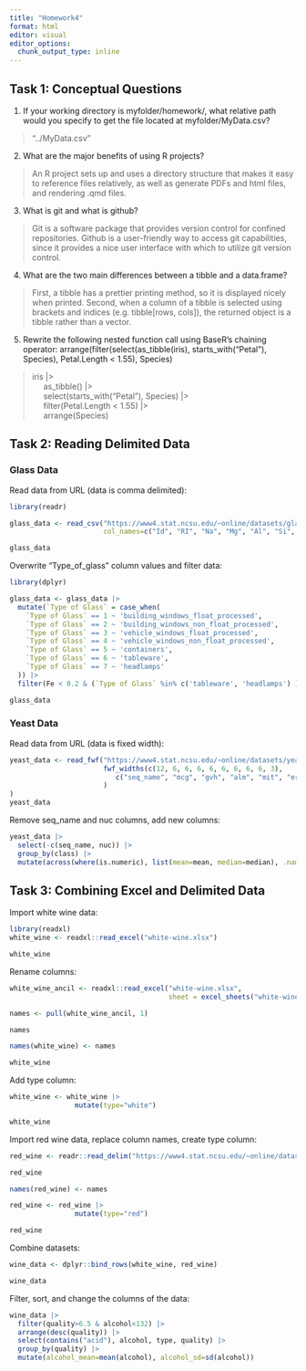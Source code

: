 ```yaml
---
title: "Homework4"
format: html
editor: visual
editor_options: 
  chunk_output_type: inline
---
```


## Task 1: Conceptual Questions

1.  If your working directory is myfolder/homework/, what relative path would you specify to get the file located at myfolder/MyData.csv?

> "../MyData.csv"

2.  What are the major benefits of using R projects?

> An R project sets up and uses a directory structure that makes it easy to reference files relatively, as well as generate PDFs and html files, and rendering .qmd files.

3.  What is git and what is github?

> Git is a software package that provides version control for confined repositories. Github is a user-friendly way to access git capabilities, since it provides a nice user interface with which to utilize git version control.

4.  What are the two main differences between a tibble and a data.frame?

> First, a tibble has a prettier printing method, so it is displayed nicely when printed. Second, when a column of a tibble is selected using brackets and indices (e.g. tibble[rows, cols]), the returned object is a tibble rather than a vector.

5.  Rewrite the following nested function call using BaseR’s chaining operator: arrange(filter(select(as_tibble(iris), starts_with("Petal"), Species), Petal.Length \< 1.55), Species)

>| iris |>
 |      as_tibble() |>
 |      select(starts_with("Petal"), Species) |>
 |      filter(Petal.Length \< 1.55) |>
 |      arrange(Species)


## Task 2: Reading Delimited Data

### Glass Data

Read data from URL (data is comma delimited):

```r
library(readr)

glass_data <- read_csv("https://www4.stat.ncsu.edu/~online/datasets/glass.data", 
                       col_names=c("Id", "RI", "Na", "Mg", "Al", "Si", "K", "Ca", "Ba", "Fe", "Type of Glass"))

glass_data
```

Overwrite "Type_of_glass" column values and filter data:

```r
library(dplyr)

glass_data <- glass_data |>
  mutate(`Type of Glass` = case_when(
    `Type of Glass` == 1 ~ 'building_windows_float_processed',
    `Type of Glass` == 2 ~ 'building_windows_non_float_processed',
    `Type of Glass` == 3 ~ 'vehicle_windows_float_processed',
    `Type of Glass` == 4 ~ 'vehicle_windows_non_float_processed',
    `Type of Glass` == 5 ~ 'containers',
    `Type of Glass` == 6 ~ 'tableware',
    `Type of Glass` == 7 ~ 'headlamps'
  )) |>
  filter(Fe < 0.2 & (`Type of Glass` %in% c('tableware', 'headlamps') ))

glass_data
```

### Yeast Data

Read data from URL (data is fixed width):

```r
yeast_data <- read_fwf("https://www4.stat.ncsu.edu/~online/datasets/yeast.data",
                       fwf_widths(c(12, 6, 6, 6, 6, 6, 6, 6, 6, 3),
                          c("seq_name", "mcg", "gvh", "alm", "mit", "erl", "pox", "vac", "nuc", "class")
                       )
)
yeast_data
```

Remove seq_name and nuc columns, add new columns:

```r
yeast_data |>
  select(-c(seq_name, nuc)) |>
  group_by(class) |>
  mutate(across(where(is.numeric), list(mean=mean, median=median), .names="{.col}_{.fn}"))
```

## Task 3: Combining Excel and Delimited Data

Import white wine data:

```r
library(readxl)
white_wine <- readxl::read_excel("white-wine.xlsx")

white_wine
```

Rename columns:

```r
white_wine_ancil <- readxl::read_excel("white-wine.xlsx",
                                       sheet = excel_sheets("white-wine.xlsx")[2])

names <- pull(white_wine_ancil, 1)

names

names(white_wine) <- names

white_wine

```

Add type column:
```r
white_wine <- white_wine |>
                mutate(type="white")

white_wine
```

Import red wine data, replace column names, create type column:

```r
red_wine <- readr::read_delim("https://www4.stat.ncsu.edu/~online/datasets/red-wine.csv", delim = ";")

red_wine

names(red_wine) <- names

red_wine <- red_wine |>
                mutate(type="red")

red_wine
```

Combine datasets:
```r
wine_data <- dplyr::bind_rows(white_wine, red_wine)

wine_data
```

Filter, sort, and change the columns of the data:

```r
wine_data |>
  filter(quality>6.5 & alcohol<132) |>
  arrange(desc(quality)) |>
  select(contains("acid"), alcohol, type, quality) |>
  group_by(quality) |>
  mutate(alcohol_mean=mean(alcohol), alcohol_sd=sd(alcohol))
```

